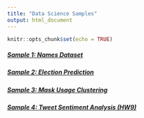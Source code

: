 ```yaml
---
title: "Data Science Samples"
output: html_document
---
```


```r
knitr::opts_chunk$set(echo = TRUE)
```

##### [Sample 1: Names Dataset](sample1.html)

##### [Sample 2: Election Prediction](sample2.html)

##### [Sample 3: Mask Usage Clustering](sample3.html)

##### [Sample 4: Tweet Sentiment Analysis (HW9)](hw9.html)

